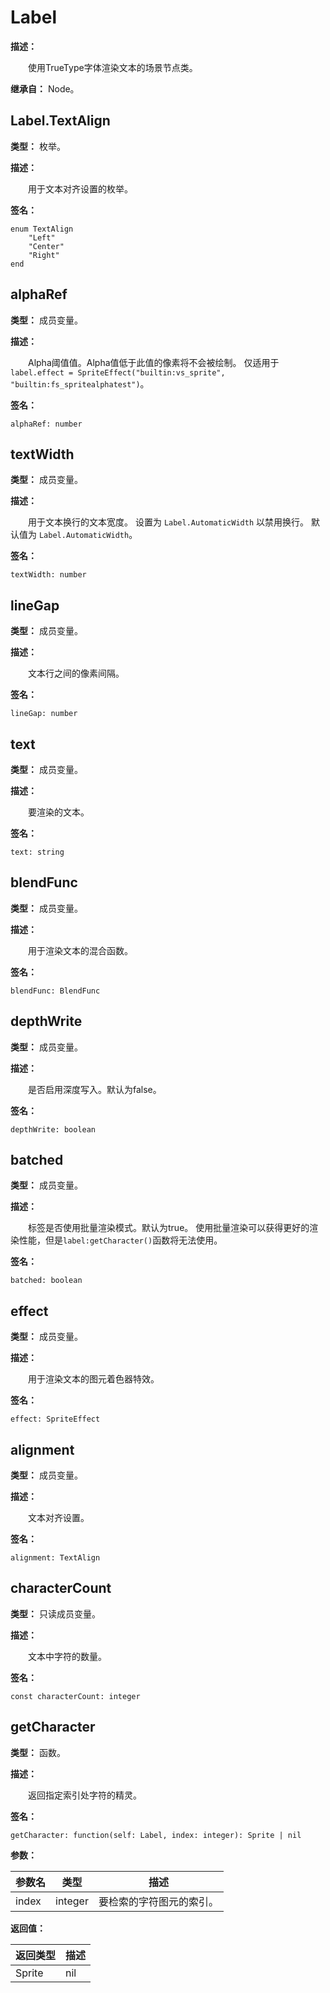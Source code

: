 
# Label

**描述：**

&emsp;&emsp;使用TrueType字体渲染文本的场景节点类。

**继承自：** Node。

## Label.TextAlign

**类型：** 枚举。

**描述：**

&emsp;&emsp;用于文本对齐设置的枚举。

**签名：**
```tl
enum TextAlign
	"Left"
	"Center"
	"Right"
end
```

## alphaRef

**类型：** 成员变量。

**描述：**

&emsp;&emsp;Alpha阈值值。Alpha值低于此值的像素将不会被绘制。
仅适用于 `label.effect = SpriteEffect("builtin:vs_sprite", "builtin:fs_spritealphatest")`。

**签名：**
```tl
alphaRef: number
```

## textWidth

**类型：** 成员变量。

**描述：**

&emsp;&emsp;用于文本换行的文本宽度。
设置为 `Label.AutomaticWidth` 以禁用换行。
默认值为 `Label.AutomaticWidth`。

**签名：**
```tl
textWidth: number
```

## lineGap

**类型：** 成员变量。

**描述：**

&emsp;&emsp;文本行之间的像素间隔。

**签名：**
```tl
lineGap: number
```

## text

**类型：** 成员变量。

**描述：**

&emsp;&emsp;要渲染的文本。

**签名：**
```tl
text: string
```

## blendFunc

**类型：** 成员变量。

**描述：**

&emsp;&emsp;用于渲染文本的混合函数。

**签名：**
```tl
blendFunc: BlendFunc
```

## depthWrite

**类型：** 成员变量。

**描述：**

&emsp;&emsp;是否启用深度写入。默认为false。

**签名：**
```tl
depthWrite: boolean
```

## batched

**类型：** 成员变量。

**描述：**

&emsp;&emsp;标签是否使用批量渲染模式。默认为true。
使用批量渲染可以获得更好的渲染性能，但是`label:getCharacter()`函数将无法使用。

**签名：**
```tl
batched: boolean
```

## effect

**类型：** 成员变量。

**描述：**

&emsp;&emsp;用于渲染文本的图元着色器特效。

**签名：**
```tl
effect: SpriteEffect
```

## alignment

**类型：** 成员变量。

**描述：**

&emsp;&emsp;文本对齐设置。

**签名：**
```tl
alignment: TextAlign
```

## characterCount

**类型：** 只读成员变量。

**描述：**

&emsp;&emsp;文本中字符的数量。

**签名：**
```tl
const characterCount: integer
```

## getCharacter

**类型：** 函数。

**描述：**

&emsp;&emsp;返回指定索引处字符的精灵。

**签名：**
```tl
getCharacter: function(self: Label, index: integer): Sprite | nil
```

**参数：**

| 参数名 | 类型 | 描述 |
| --- | --- | --- |
| index | integer | 要检索的字符图元的索引。 |

**返回值：**

| 返回类型 | 描述 |
| --- | --- |
| Sprite|nil | 字符的图元，如果超出索引范围则返回 `nil`。 |